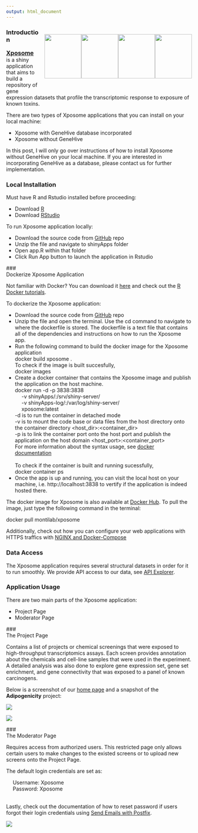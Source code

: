 ```yaml
---
output: html_document
---
```


<!-- introduction: start -->
<p><div style="float: right; padding: 10px 0 15px 15px;"><img width="100px" height="120px" src="www/shiny.svg"><img width="100px" height="120px" src="www/rmarkdown.svg"><img width="100px" height="120px" src="www/ggplot2.svg"><img width="100px" height="120px" src="www/plumber.svg">
</div>

<h3>Introduction</h3>

<span style="color: #377eb8; font-size: 16px;"><strong><a href="https://montilab.bu.edu/Xposome/">Xposome</a></strong></span> is a shiny application that aims to build a repository of gene expression datasets that profile the transcriptomic response to exposure of known toxins.</p>

<p>There are two types of Xposome applications that you can install on your local machine:</p>
<ul>
  <li>Xposome with GeneHive database incorporated</li>
  <li>Xposome without GeneHive</li>
</ul>

<p>In this post, I will only go over instructions of how to install Xposome without GeneHive on your local machine. If you are interested in incorporating GeneHive as a database, please contact us for further implementation.</p>
<!-- introduction: end -->

<!-- local installation: start -->
### Local Installation

<p>Must have R and Rstudio installed before proceeding:</p>
<ul>
  <li>Download <a href="https://www.r-project.org/">R</a></li>
  <li>Download <a href="https://rstudio.com/products/rstudio/download/">RStudio</a></li>
</ul>

<p>To run Xposome application locally:</p> 
<ul>
  <li>Download the source code from <a href="https://github.com/montilab/Xposome">GitHub</a> repo</li>
  <li>Unzip the file and navigate to <span class="highlight-text">shinyApps</span> folder</li>
  <li>Open <span class="highlight-text">app.R</span> within that folder</li>
  <li>Click <span class="highlight-text">Run App</span> button to launch the application in Rstudio</li>
</ul>
<!-- local installation: end -->

<!-- dockerize application: start -->
### <div id="dockerize">Dockerize Xposome Application</div>

<p>Not familiar with Docker? You can download it <a href="https://www.docker.com/products/docker-desktop">here</a> and check out the <a href="https://ropenscilabs.github.io/r-docker-tutorial/">R Docker tutorials</a>.</p>

<p>To dockerize the Xposome application:</p>

<ul>
  <li>Download the source code from <a href="https://github.com/montilab/Xposome">GitHub</a> repo</li>
  <li>Unzip the file and open the terminal. Use the <span class="highlight-text">cd</span> command to navigate to where the <span class="highlight-text">dockerfile</span> is stored. The dockerfile is a text file that contains all of the dependencies and instructions on how to run the Xposome app.</li>
  <li>Run the following command to build the docker image for the Xposome application
  <div class="code">docker build xposome .</div>
  To check if the image is built succesfully,<br>
  <div class="code">docker images </div>   
  </li>
  <li>Create a docker container that contains the Xposome image and publish the application on the host machine.
  <div class="code">docker run -d -p 3838:3838 \ <br>
  &emsp; -v shinyApps/:/srv/shiny-server/ \ <br>
  &emsp; -v shinyApps-log/:/var/log/shiny-server/ \ <br>
  &emsp; xposome:latest
  </div>
  -d is to run the container in detached mode <br>
  -v is to mount the code base or data files from the host directory onto the container directory <span class="highlight-text">&lt;host_dir&gt;:&lt;container_dir&gt;</span> <br>
  -p is to link the container port onto the host port and publish the application on the host domain <span class="highlight-text">&lt;host_port&gt;:&lt;container_port&gt;</span><br>
  For more information about the syntax usage, see <a href="https://docs.docker.com/engine/reference/builder/">docker documentation</a><br><br>
  To check if the container is built and running sucessfully,<br>
  <div class="code">docker container ps</div>
  </li>
  <li>Once the app is up and running, you can visit the local host on your machine, i.e. <span class="highlight-text">http://localhost:3838</span> to vertify if the application is indeed hosted there.</li>
</ul>

<p>The docker image for Xposome is also available at <a href="">Docker Hub</a>. To pull the image, just type the following command in the terminal:</p>

<div class="code">docker pull montilab/xposome</div>
<!-- dockerize application: end -->


<p>Additionally, check out how you can configure your web applications with HTTPS traffics with <a href="#nginx-and-docker-compose">NGINX and Docker-Compose</a></p>


<!-- data access: start -->
### Data Access

<p>The Xposome application requires several structural datasets in order for it to run smoothly. We provide API access to our data, see <a href="#api-calls">API Explorer</a>.</p>
<!-- data access: end -->


<!-- app usage: start -->
### Application Usage

<p>There are two main parts of the Xposome application:</p>
<ul>
  <li>Project Page</li>
  <li>Moderator Page</li>
</ul>


### <div id="project-page">The Project Page</div>

<p>Contains a list of projects or chemical screenings that were exposed to high-throughput transcriptomics assays. Each screen provides annotation about the chemicals and cell-line samples that were used in the experiment. A detailed analysis was also done to explore gene expression set, gene set enrichment, and gene connectivity that was exposed to a panel of known carcinogens.</p>

<p>Below is a screenshot of our <a href="https://montilab.bu.edu/Xposome/">home page</a> and a snapshot of the <strong>Adipogenicity</strong> project:</p>

<a href="www/project-page.png" target="blank"><img src="www/project-page.png"></a>

<a href="www/project-page-2.png" target="blank"><img class="img-box" src="www/project-page-2.png"></a>


### <div id="moderator-page">The Moderator Page</div>

<p>Requires access from authorized users. This restricted page only allows certain users to make changes to the existed screens or to upload new screens onto the Project Page.</p>
<p>The default login credentials are set as:</p>
&emsp; Username: Xposome<br>
&emsp; Password: Xposome<br>
<br>
<p>Lastly, check out the documentation of how to reset password if users forgot their login credentials using <a href="#send-emails-with-postfix">Send Emails with Postfix</a>.</p>

<a href="www/moderator-page.png" target="blank"><img class="img-box" src="www/moderator-page.png"></a>

<br><br>
<!-- app usage: end --> 


